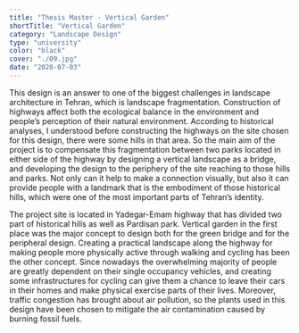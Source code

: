 ```yaml
---
title: "Thesis Master - Vertical Garden"
shortTitle: "Vertical Garden"
category: "Landscape Design"
type: "university"
color: "black"
cover: "./09.jpg"
date: "2020-07-03"
---
```


This design is an answer to one of the biggest challenges in landscape architecture in Tehran, which is landscape fragmentation. Construction of highways affect both the ecological balance in the environment and people’s perception of their natural environment. According to historical analyses, I understood before constructing the highways on the site chosen for this design, there were some hills in that area. So the main aim of the project is to compensate this fragmentation between two parks located in either side of the highway by designing a vertical landscape as a bridge, and developing the design to the periphery of the site reaching to those hills and parks. Not only can it help to make a connection visually, but also it can provide people with a landmark that is the embodiment of those historical hills, which were one of the most important parts of Tehran’s identity. 

The project site is located in Yadegar-Emam highway that has divided two part of historical hills as well as Pardisan park. Vertical garden in the first place was the major concept to design both for the green bridge and for the peripheral design. Creating a practical landscape along the highway for making people more physically active through walking and cycling has been the other concept. Since nowadays the overwhelming majority of people are greatly dependent on their single occupancy vehicles, and creating some infrastructures for cycling can give them a chance to leave their cars in their homes and make physical exercise parts of their lives. Moreover, traffic congestion has brought about air pollution, so the plants used in this design have been chosen to mitigate the air contamination caused by burning fossil fuels.
